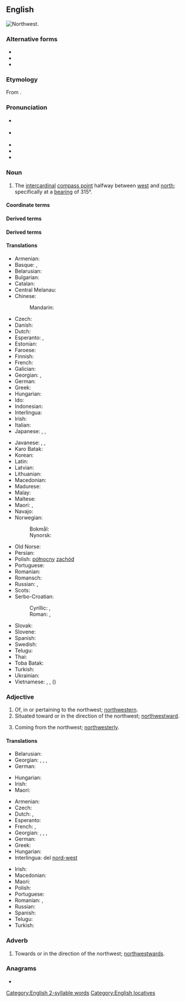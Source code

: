 {{also|north-west|North West}}
==English==
[[File:Compass-icon bb NW.svg|thumb|Northwest.]]
{{wp}}

===Alternative forms===
* {{alt|en|north-west||UK}}
* {{alt|en|nor'-west}}
* {{alt|en|NW||abbreviation}}

===Etymology===
From {{compound|en|north|west}}.

===Pronunciation===
* {{a|GA}} {{IPA|en|/nɔɹθˈwɛst/}}
* {{a|RP}} {{IPA|en|/nɔːθˈwɛst/}}
* {{audio|en|LL-Q1860 (eng)-Vealhurl-northwest.wav|Audio (Southern England)}}
* {{rhymes|en|ɛst|s=2}}
* {{hyph|en|north|west}}

===Noun===
{{en-noun|-|+}}

# The [[intercardinal]] [[compass point]] halfway between [[west]] and [[north]]; specifically at a [[bearing]] of 315°.
#: {{ant|en|southeast}}

====Coordinate terms====
{{list:compass points/en}}

====Derived terms====
====Derived terms====
{{col4|en
|North West
|Northwest Germanic
|Northwest Passage
|Northwest Territories
|northwesterly
|northwestern
|northwestwards
|north-northwest
|north-northwesterly
|north-northwestern
|north-northwestwards
|west-northwest
|west-northwesterly
|west-northwestern
|west-northwestwards
|northwest by west
|northwest by north
|Old Northwest
|Pacific Northwest
}}

====Translations====
{{trans-top|compass point}}
* Armenian: {{t|hy|հյուսիս-արևմուտք}}
* Basque: {{t|eu|ipar-sartalde}}, {{t|eu|ipar-mendebal}}
* Belarusian: {{t|be|паўно́чны за́хад|m|sc=Cyrl}}
* Bulgarian: {{t|bg|североза́пад|m|sc=Cyrl}}
* Catalan: {{t+|ca|nord-oest}}
* Central Melanau: {{t|mel|laan alud}}
* Chinese:
*: Mandarin: {{t+|cmn|西北|tr=xīběi|sc=Hani}}
* Czech: {{t+|cs|severozápad|m}}
* Danish: {{t|da|nordvest}}
* Dutch: {{t+|nl|noordwesten|n}}
* Esperanto: {{t|eo|nordokcidento}}, {{t|eo|norduesto}}
* Estonian: {{t+|et|loe}}
* Faroese: {{t|fo|útnyrðingur|m}}
* Finnish: {{t+|fi|luode}}
* French: {{t+|fr|nord-ouest|m}}
* Galician: {{t|gl|noroeste|m}}
* Georgian: {{t|ka|ჩრდილო-დასავლეთი}}, {{t|ka|ჩრდილოეთ-დასავლეთი}}
* German: {{t+|de|Nordwesten|m}}
* Greek: {{t+|el|βορειοδυτικά}}
* Hungarian: {{t+|hu|északnyugat}}
* Ido: {{t+|io|nord-westo}}
* Indonesian: {{t+|id|barat laut}}
* Interlingua: {{t|ia|nord-west}}
* Irish: {{t|ga|iarthuaisceart|m}}
* Italian: {{t|it|nordovest}}
* Japanese: {{t+|ja|北西|tr=ほくせい, hokúséi|sc=Jpan}}, {{qualifier|less common}} {{t+|ja|西北|tr=せいほく, seihoku|sc=Jpan}}, {{qualifier|obsolete}} {{t+|ja|乾|tr=いぬい, inui|sc=Jpan}}
{{trans-mid}}
* Javanese: {{t|jv|lor kulon}} {{qualifier|ngoko}}, {{t|jv|lèr kilèn}} {{qualifier|krama}}, {{t|jv|nurwitri}} {{qualifier|literary}}
* Karo Batak: {{t|btx|mangabia}}
* Korean: {{t|ko|북서(北西)}}
* Latin: {{t|la|caurus|m}}
* Latvian: {{t|lv|ziemeļrietumi|m}}
* Lithuanian: {{t|lt|šiaurės vakarų	|m-p}}
* Macedonian: {{t|mk|североза́пад|m}}
* Madurese: {{t|mad|bârâ' ḍâjâ}}
* Malay: {{t|ms|barat laut}}
* Maltese: {{t|mt|majjistral}}
* Maori: {{t|mi|uru-mā-raki}}, {{t|mi|marangai-mā-uru }}
* Navajo: {{t|nv|náhookǫs dóó eʼeʼaah}}
* Norwegian:
*: Bokmål: {{t|nb|nordvest}}
*: Nynorsk: {{t|nn|nordvest}}
* Old Norse: {{t|non|útnorðr|n}}
* Persian: {{t|fa|شمال غربی|tr=šamâl-e ğarbi|sc=fa-Arab}}
* Polish: [[północny]] [[zachód]] {{g|m}}
* Portuguese: {{t+|pt|noroeste|m}}
* Romanian: {{t+|ro|nord-vest|n}}
* Romansch: {{t|rm|nordvest}}
* Russian: {{t+|ru|се́веро-за́пад|m}}, {{t+|ru|норд-ве́ст|m}} {{qualifier|wind or nautical}}
* Scots: {{t|sco|nor-wast}}
* Serbo-Croatian:
*: Cyrillic: {{t|sh|северозапад|m}}, {{t|sh|сјеверозапад|m}}
*: Roman: {{t|sh|severozapad|m}}, {{t+|sh|sjeverozapad|m}}
* Slovak: {{t|sk|severozápad|m}}
* Slovene: {{t|sl|severozahod|m}}
* Spanish: {{t+|es|noroeste|m}}
* Swedish: {{t+|sv|nordväst}}
* Telugu: {{t|te|వాయవ్యం}}
* Thai: {{t+|th|พายัพ }}
* Toba Batak: {{t|bbc|manabia}}
* Turkish: {{t+|tr|kuzeybatı}}
* Ukrainian: {{t|uk|півні́чний за́хід|m|sc=Cyrl}}
* Vietnamese: {{t|vi|phía tây bắc}}, {{t|vi|hướng tây bắc}}, {{t+|vi|tây bắc}} ({{t|vi|西北}})
{{trans-bottom}}

===Adjective===
{{en-adj|-|more}}

# Of, in or pertaining to the northwest; [[northwestern]].
# Situated toward or in the direction of the northwest; [[northwestward]].
#: {{ux|en|A '''northwest''' course.}}
# Coming from the northwest; [[northwesterly]].
#: {{ux|en|A '''northwest''' wind.}}

====Translations====
{{trans-top|northwestern}}
* Belarusian: {{t|be|паўно́чна-захо́дні|m|sc=Cyrl}}
* Georgian: {{t|ka|ჩრდილო-დასავლეთის}}, {{t|ka|ჩრდილოდასავლეთის}}, {{t|ka|ჩრდილო-დასავლური}}, {{t|ka|ჩრდილოდასავლური}}
* German: {{t+|de|nordwestlich}}
{{trans-mid}}
* Hungarian: {{t+|hu|északnyugati}}
* Irish: {{t|ga|thiar thuaidh}}
* Maori: {{t|mi|kei te marangai-mā-uru }}
{{trans-bottom}}

{{trans-top|towards the northwest}}
* Armenian: {{t|hy|հյուսիսարևմտյան}}
* Czech: {{t+|cs|severozápadní}}
* Dutch: {{t+|nl|noordwest}}, {{t+|nl|noordwestelijk}}
* Esperanto: {{t|eo|nordokcidenta}}
* French: {{t+|fr|nord-ouest}}, {{t|fr|du nord-ouest}}
* Georgian: {{t|ka|ჩრდილო-დასავლეთით}}, {{t|ka|ჩრდილოდასავლეთით}}, {{t|ka|ჩრდილო-დასავლეთისკენ}}, {{t|ka|ჩრდილო-დასავლეთისკენ}}
* German: {{t+|de|nordwestlich}}
* Greek: {{t+|el|βορειοδυτικός}}
* Hungarian: {{t+|hu|északnyugati}}
* Interlingua: del [[nord-west]]
{{trans-mid}}
* Irish: {{t|ga|siar ó thuaidh}}
* Macedonian: {{t|mk|северозападно}}
* Maori: {{t|mi|ki te marangai-mā-uru }}
* Polish: {{t+|pl|północno-zachodni}}
* Portuguese: {{t+|pt|noroeste}}
* Romanian: {{t|ro|de nord-vest}}, {{t|ro|nordvestic}}
* Russian: {{t+|ru|се́веро-за́падный}}
* Spanish: {{t+|es|noroeste|alt=del noroeste}}
* Telugu: {{t|te|వాయవ్య}}
* Turkish: {{t+|tr|kuzeybatı}}
{{trans-bottom}}

===Adverb===
{{en-adv|-|more}}

# Towards or in the direction of the northwest; [[northwestward]]s.
#: {{ux|en|We are travelling '''northwest''' at the moment.}}

===Anagrams===
* {{anagrams|en|a=ehnorsttw|net worths|went short}}

{{C|en|Compass points}}
[[Category:English 2-syllable words]]
[[Category:English locatives]]